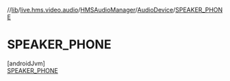 //[lib](/api-reference/android/v2/home/content)/[live.hms.video.audio](../../../index)/[HMSAudioManager](../../index)/[AudioDevice](../index)/[SPEAKER_PHONE](index)

# SPEAKER_PHONE

[androidJvm]\
[SPEAKER_PHONE](index)
